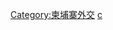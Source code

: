 {{Commonscat|Bilateral relations of Cambodia}}

[[Category:柬埔寨外交|Category:柬埔寨外交]]
[[Category:各国双边关系|c]]